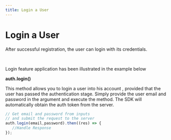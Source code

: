 ```yaml
---
title: Login a User
---
```


# Login a User

After successful registration, the user can login with its credentials.

<ReactPlayer playing controls volume={0} width={832} height={468} url="/demos/login-app.webm" /><br />

Login feature application has been illustrated in the example below

**auth.login()**

This method allows you to login a user into his account , provided that the user has passed the authentication stage. Simply provide the user email and password in the argument and execute the method. The SDK will automatically obtain the auth token from the server. 

```js
// Get email and password from inputs
// and submit the request to the server
auth.login(email,password).then((res) => {
   //Handle Response
});
```

